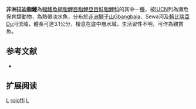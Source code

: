 {{Speciesbox 
| genus = Ladigesia
| species = roloffi
| status = EN
| status_system = IUCN3.1
| authority =  [[Géry|Géry]], 1968
| synonyms = 
}}
'''非洲拉迪脂鯉'''為[[輻鰭魚綱|輻鰭魚綱]][[脂鯉目|脂鯉目]][[脂鯉亞目|脂鯉亞目]][[鮭脂鯉科|鮭脂鯉科]]的其中一[[種|種]]，被[[IUCN|IUCN]]列為瀕危保育類動物，為熱帶淡水魚，分布於[[非洲|非洲]][[塞拉利昂|獅子山]]Gbangbaia、Sewa河及[[賴比瑞亞|賴比瑞亞]]Du河流域，體長可達3.1公分，棲息在底中層水域，生活習性不明，可作為觀賞魚。

==参考文献==
{{refbegin}}
*{{FishBase_species|genus=Ladigesia|species=roloffi|year=2014|month=1}}
{{refend}}

== 扩展阅读 ==
{{refbegin}}
{{wikispecies-inline|Ladigesia roloffi|非洲拉迪脂鯉}}
{{refend}}

{{Taxonbar|from=Q3766673}}

[[Category:觀賞魚|L]]
[[Category:拉迪脂鯉屬|roloffi]]
[[Category:1968年描述的魚類|L]]

{{魚類小作品}}